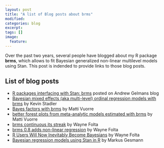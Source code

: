```yaml
---
layout: post
title: "A list of Blog posts about brms"
modified:
categories: blog
excerpt:
tags: []
image:
  feature:
---
```


Over the past two years, several people have blogged about my R package **brms**, which allows to fit Bayesian generalized non-linear multilevel models using Stan. This post is indended to provide links to those blog posts.

## List of blog posts

- [R packages interfacing with Stan: brms](http://andrewgelman.com/2017/01/10/r-packages-interfacing-stan-brms/) posted on Andrew Gelmans blog 
- [Bayesian mixed effects (aka multi-level) ordinal regression models with brms](http://kevinstadler.github.io/blog/bayesian-ordinal-regression-with-random-effects-using-brms/) by Kevin Stadler
- [Bayes factors with brms](https://mvuorre.github.io/post/2017/bayes-factors-with-brms/) by Matti Vuorre
- [better forest plots from meta-analytic models estimated with brms](https://mvuorre.github.io/post/2017/better-brms-forest-plots/) by Matti Vuorre
- [brms continuous its streak](https://thinkinator.com/2016/11/20/brms-continues-its-streak/) by Wayne Folta
- [brms 0.8 adds non-linear regression](https://thinkinator.com/2016/02/17/brms-0-8-adds-non-linear-regression/) by Wayne Folta
- [R Users Will Now Inevitably Become Bayesians](https://thinkinator.com/2016/01/12/r-users-will-now-inevitably-become-bayesians/) by Wayne Folta
- [Bayesian regression models using Stan in R ](http://www.magesblog.com/2015/09/bayesian-regression-models-using-stan.html) by Markus Gesmann


